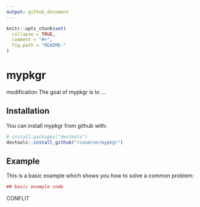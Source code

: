 ```yaml
---
output: github_document
---
```


<!-- README.md is generated from README.Rmd. Please edit that file -->

```r
knitr::opts_chunk$set(
  collapse = TRUE,
  comment = "#>",
  fig.path = "README-"
)
```

# mypkgr

modification
The goal of mypkgr is to ...

## Installation

You can install mypkgr from github with:

```r
# install.packages("devtools")
devtools::install_github("rcoueron/mypkgr")
```

## Example

This is a basic example which shows you how to solve a common problem:

```r
## basic example code
```

CONFLIT